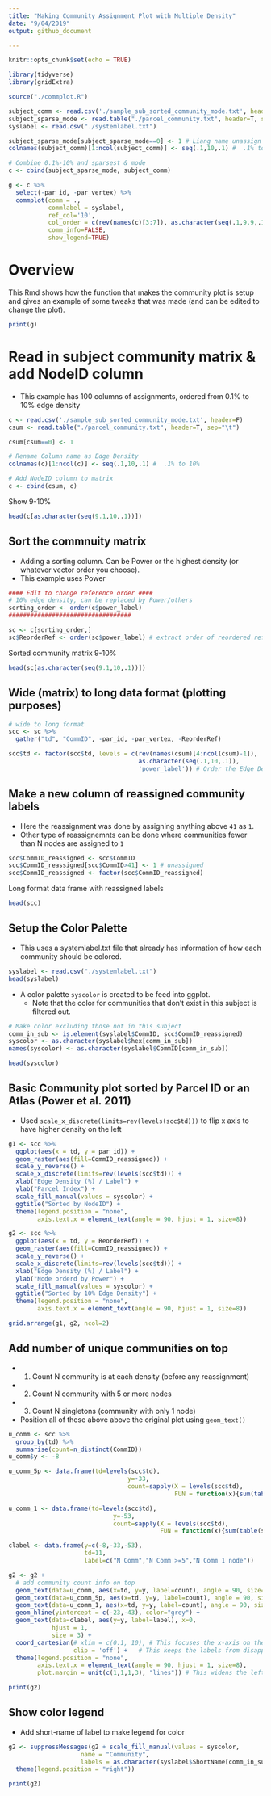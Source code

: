 ```yaml
---
title: "Making Community Assignment Plot with Multiple Density"
date: "9/04/2019"
output: github_document

---
```


```r
knitr::opts_chunk$set(echo = TRUE)

library(tidyverse)
library(gridExtra)

source("./commplot.R")

subject_comm <- read.csv('./sample_sub_sorted_community_mode.txt', header=F)
subject_sparse_mode <- read.table("./parcel_community.txt", header=T, sep="\t")
syslabel <- read.csv("./systemlabel.txt")

subject_sparse_mode[subject_sparse_mode==0] <- 1 # Liang name unassign to 0, but it should be named as 1 for coloring
colnames(subject_comm)[1:ncol(subject_comm)] <- seq(.1,10,.1) #  .1% to 10%

# Combine 0.1%-10% and sparsest & mode
c <- cbind(subject_sparse_mode, subject_comm)

g <- c %>% 
  select(-par_id, -par_vertex) %>%
  commplot(comm = ., 
           commlabel = syslabel, 
           ref_col='10', 
           col_order = c(rev(names(c)[3:7]), as.character(seq(.1,9.9,.1)), '10'), 
           comm_info=FALSE, 
           show_legend=TRUE)
```

# Overview

This Rmd shows how the function that makes the community plot is setup and gives an example of some tweaks that was made (and can be edited to change the plot). 

```r
print(g)
```


# Read in subject community matrix & add NodeID column

* This example has 100 columns of assignments, ordered from 0.1% to 10% edge density

```r
c <- read.csv('./sample_sub_sorted_community_mode.txt', header=F)
csum <- read.table("./parcel_community.txt", header=T, sep="\t")

csum[csum==0] <- 1

# Rename Column name as Edge Density
colnames(c)[1:ncol(c)] <- seq(.1,10,.1) #  .1% to 10%

# Add NodeID column to matrix
c <- cbind(csum, c)
```

Show 9-10%
```r
head(c[as.character(seq(9.1,10,.1))])
```


## Sort the commnuity matrix 

* Adding a sorting column. Can be Power or the highest density (or whatever vector order you choose).
* This example uses Power

```r
#### Edit to change reference order ####
# 10% edge density, can be replaced by Power/others
sorting_order <- order(c$power_label) 
##################################

sc <- c[sorting_order,]
sc$ReorderRef <- order(sc$power_label) # extract order of reordered reference and save it as a column
```

Sorted community matrix 9-10%
```r
head(sc[as.character(seq(9.1,10,.1))])
```


## Wide (matrix) to long data format (plotting purposes)

```r
# wide to long format
scc <- sc %>%
  gather("td", "CommID", -par_id, -par_vertex, -ReorderRef)

scc$td <- factor(scc$td, levels = c(rev(names(csum)[4:ncol(csum)-1]),
                                    as.character(seq(.1,10,.1)),
                                    'power_label')) # Order the Edge Density factor levels

```

## Make a new column of reassigned community labels

* Here the reassignment was done by assigning anything above `41` as `1`. 
* Other type of reassignemnts can be done where communities fewer than N nodes are assigned to `1`

```r
scc$CommID_reassigned <- scc$CommID 
scc$CommID_reassigned[scc$CommID>41] <- 1 # unassigned
scc$CommID_reassigned <- factor(scc$CommID_reassigned)
```

Long format data frame with reassigned labels
```r
head(scc)
```


## Setup the Color Palette

* This uses a systemlabel.txt file that already has information of how each community should be colored.

```r
syslabel <- read.csv("./systemlabel.txt")
head(syslabel)
```

* A color palette `syscolor` is created to be feed into ggplot. 
  + Note that the color for communities that don't exist in this subject is filtered out. 

```r
# Make color excluding those not in this subject
comm_in_sub <- is.element(syslabel$CommID, scc$CommID_reassigned)
syscolor <- as.character(syslabel$hex[comm_in_sub])
names(syscolor) <- as.character(syslabel$CommID[comm_in_sub])

head(syscolor)
```


## Basic Community plot sorted by Parcel ID or an Atlas (Power et al. 2011)

* Used `scale_x_discrete(limits=rev(levels(scc$td)))` to flip x axis to have higher density on the left

```r
g1 <- scc %>%
  ggplot(aes(x = td, y = par_id)) +
  geom_raster(aes(fill=CommID_reassigned)) +
  scale_y_reverse() +
  scale_x_discrete(limits=rev(levels(scc$td))) +
  xlab("Edge Density (%) / Label") +
  ylab("Parcel Index") +
  scale_fill_manual(values = syscolor) +
  ggtitle("Sorted by NodeID") +
  theme(legend.position = "none",
        axis.text.x = element_text(angle = 90, hjust = 1, size=8))

g2 <- scc %>%
  ggplot(aes(x = td, y = ReorderRef)) +
  geom_raster(aes(fill=CommID_reassigned)) +
  scale_y_reverse() +
  scale_x_discrete(limits=rev(levels(scc$td))) +
  xlab("Edge Density (%) / Label") +
  ylab("Node orderd by Power") +
  scale_fill_manual(values = syscolor) +
  ggtitle("Sorted by 10% Edge Density") +
  theme(legend.position = "none",
        axis.text.x = element_text(angle = 90, hjust = 1, size=8))

grid.arrange(g1, g2, ncol=2)
```



## Add number of unique communities on top

* 1. Count N community is at each density (before any reassignment)
* 2. Count N community with 5 or more nodes
* 3. Count N singletons (community with only 1 node)
* Position all of these above above the original plot using `geom_text()`

```r
u_comm <- scc %>%
  group_by(td) %>%
  summarise(count=n_distinct(CommID))
u_comm$y <- -8 

u_comm_5p <- data.frame(td=levels(scc$td), 
                                 y=-33,
                                 count=sapply(X = levels(scc$td),
                                              FUN = function(x){sum(table(scc$CommID[scc$td==x]) >= 5)}))

u_comm_1 <- data.frame(td=levels(scc$td),
                             y=-53, 
                             count=sapply(X = levels(scc$td),
                                          FUN = function(x){sum(table(scc$CommID[scc$td==x]) == 1)}))

clabel <- data.frame(y=c(-8,-33,-53), 
                     td=11, 
                     label=c("N Comm","N Comm >=5","N Comm 1 node"))

g2 <- g2 + 
  # add community count info on top
  geom_text(data=u_comm, aes(x=td, y=y, label=count), angle = 90, size=3) +
  geom_text(data=u_comm_5p, aes(x=td, y=y, label=count), angle = 90, size=3) +
  geom_text(data=u_comm_1, aes(x=td, y=y, label=count), angle = 90, size=3) +
  geom_hline(yintercept = c(-23,-43), color="grey") + 
  geom_text(data=clabel, aes(y=y, label=label), x=0,
            hjust = 1,
            size = 3) +  
  coord_cartesian(# xlim = c(0.1, 10), # This focuses the x-axis on the range of interest
                  clip = 'off') +   # This keeps the labels from disappearing
  theme(legend.position = "none",
        axis.text.x = element_text(angle = 90, hjust = 1, size=8),
        plot.margin = unit(c(1,1,1,3), "lines")) # This widens the left margin

print(g2)
```

## Show color legend

* Add short-name of label to make legend for color

```r
g2 <- suppressMessages(g2 + scale_fill_manual(values = syscolor, 
                    name = "Community",
                    labels = as.character(syslabel$ShortName[comm_in_sub])) +
  theme(legend.position = "right"))

print(g2)
```

